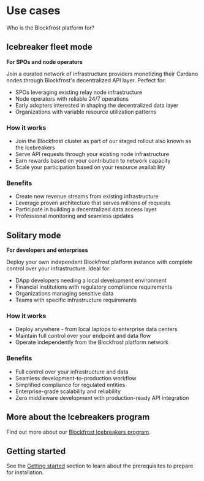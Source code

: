 # Use cases

Who is the Blockfrost platform for?

## Icebreaker fleet mode

**For SPOs and node operators**

Join a curated network of infrastructure providers monetizing their Cardano nodes through Blockfrost's decentralized API layer. Perfect for:

- SPOs leveraging existing relay node infrastructure
- Node operators with reliable 24/7 operations
- Early adopters interested in shaping the decentralized data layer
- Organizations with variable resource utilization patterns

### How it works

- Join the Blockfrost cluster as part of our staged rollout also known as the Icebreakers
- Serve API requests through your existing node infrastructure
- Earn rewards based on your contribution to network capacity
- Scale your participation based on your resource availability

### Benefits

- Create new revenue streams from existing infrastructure
- Leverage proven architecture that serves millions of requests
- Participate in building a decentralized data access layer
- Professional monitoring and seamless updates

## Solitary mode

**For developers and enterprises**

Deploy your own independent Blockfrost platform instance with complete control over your infrastructure. Ideal for:

- DApp developers needing a local development environment
- Financial institutions with regulatory compliance requirements
- Organizations managing sensitive data
- Teams with specific infrastructure requirements

### How it works

- Deploy anywhere - from local laptops to enterprise data centers
- Maintain full control over your endpoint and data flow
- Operate independently from the Blockfrost platform network

### Benefits

- Full control over your infrastructure and data
- Seamless development-to-production workflow
- Simplified compliance for regulated entities
- Enterprise-grade scalability and reliability
- Zero middleware development with production-ready API integration

## More about the Icebreakers program 

Find out more about our [Blockfrost Icebreakers program](/icebreakers).

## Getting started

See the [Getting started](/get-started) section to learn about the prerequisites to prepare for installation.

